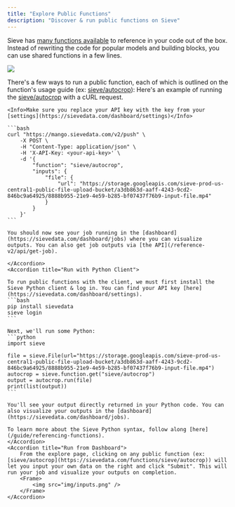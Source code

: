 ```yaml
---
title: "Explore Public Functions"
description: "Discover & run public functions on Sieve"
---
```


Sieve has [many functions available](https://sievedata.com/explore) to reference in your code out of the box. Instead of rewriting the code for popular models and building blocks, you can use shared functions in a few lines.

<Frame>
  <img src="img/explore.png" />
</Frame>

There's a few ways to run a public function, each of which is outlined on the function's usage guide (ex: [sieve/autocrop](https://sievedata.com/functions/sieve/autocrop/usage)):
<AccordionGroup>
    <Accordion defaultOpen={true} title="Run with API">
    Here's an example of running the [sieve/autocrop](https://sievedata.com/functions/sieve/autocrop) with a cURL request.

    <Info>Make sure you replace your API key with the key from your [settings](https://sievedata.com/dashboard/settings)</Info>

    ```bash
    curl "https://mango.sievedata.com/v2/push" \
        -X POST \
        -H "Content-Type: application/json" \
        -H 'X-API-Key: <your-api-key>' \
        -d '{
            "function": "sieve/autocrop",
            "inputs": {
                "file": {
                    "url": "https://storage.googleapis.com/sieve-prod-us-central1-public-file-upload-bucket/a3db863d-aaff-4243-9cd2-846bc9a64925/8888b955-21e9-4e59-b285-bf07437f76b9-input-file.mp4"
                }
            }
        }'
    ```

    You should now see your job running in the [dashboard](https://sievedata.com/dashboard/jobs) where you can visualize outputs. You can also get job outputs via [the API](/reference-v2/api/get-job).

    </Accordion>
    <Accordion title="Run with Python Client">

    To run public functions with the client, we must first install the Sieve Python client & log in. You can find your API key [here](https://sievedata.com/dashboard/settings).
    ```bash
    pip install sievedata
    sieve login
    ```

    Next, we'll run some Python:
    ```python
    import sieve

    file = sieve.File(url="https://storage.googleapis.com/sieve-prod-us-central1-public-file-upload-bucket/a3db863d-aaff-4243-9cd2-846bc9a64925/8888b955-21e9-4e59-b285-bf07437f76b9-input-file.mp4")
    autocrop = sieve.function.get("sieve/autocrop")
    output = autocrop.run(file)
    print(list(output))
    ```

    You'll see your output directly returned in your Python code. You can also visualize your outputs in the [dashboard](https://sievedata.com/dashboard/jobs).

    To learn more about the Sieve Python syntax, follow along [here](/guide/referencing-functions).
    </Accordion>
    <Accordion title="Run from Dashboard">
        From the explore page, clicking on any public function (ex: [sieve/autocrop](https://sievedata.com/functions/sieve/autocrop)) will let you input your own data on the right and click "Submit". This will run your job and visualize your outputs on completion.
        <Frame>
            <img src="img/inputs.png" />
        </Frame>
    </Accordion>
</AccordionGroup>


